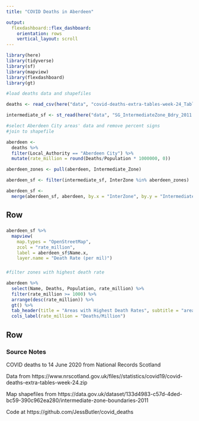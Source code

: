 ```yaml
---
title: "COVID Deaths in Aberdeen"

output:
  flexdashboard::flex_dashboard:
    orientation: rows
    vertical_layout: scroll
---
```


```r
library(here)
library(tidyverse)
library(sf)
library(mapview)
library(flexdashboard)
library(gt)
```


```r
#load deaths data and shapefiles 

deaths <- read_csv(here("data", "covid-deaths-extra-tables-week-24_Table_S8.csv"))

intermediate_sf <- st_read(here("data", "SG_IntermediateZone_Bdry_2011.shp"), quiet = T)
```

```r
#select Aberdeen City areas' data and remove percent signs
#join to shapefile

aberdeen <-
  deaths %>%
  filter(Local_Authority == "Aberdeen City") %>%
  mutate(rate_million = round(Deaths/Population * 1000000, 0))

aberdeen_zones <- pull(aberdeen, Intermediate_Zone)

aberdeen_sf <- filter(intermediate_sf, InterZone %in% aberdeen_zones)

aberdeen_sf <-
  merge(aberdeen_sf, aberdeen, by.x = "InterZone", by.y = "Intermediate_Zone")

```


Row
-------------------------------------

###

```r
aberdeen_sf %>% 
  mapview(
    map.types = "OpenStreetMap", 
    zcol = "rate_million", 
    label = aberdeen_sf$Name.x,
    layer.name = "Death Rate (per mil)")
```


###

```r
#filter zones with highest death rate

aberdeen %>%
  select(Name, Deaths, Population, rate_million) %>%
  filter(rate_million >= 1000) %>%
  arrange(desc(rate_million)) %>%
  gt() %>%
  tab_header(title = "Areas with Highest Death Rates", subtitle = "areas with death rates higher than Scottish average (750/million)") %>%
  cols_label(rate_million = "Deaths/Million")
```

Row
-------------------------------------

### Source Notes

COVID deaths to 14 June 2020 from National Records Scotland

Data from https://www.nrscotland.gov.uk/files//statistics/covid19/covid-deaths-extra-tables-week-24.zip

Map shapefiles from https://data.gov.uk/dataset/133d4983-c57d-4ded-bc59-390c962ea280/intermediate-zone-boundaries-2011

Code at https://github.com/JessButler/covid_deaths
